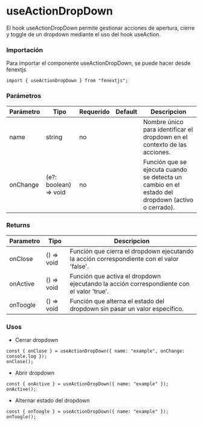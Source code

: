 # useActionDropDown

El hook useActionDropDown permite gestionar acciones de apertura, cierre y toggle de un dropdown mediante el uso del hook useAction.

### Importación

Para importar el componente useActionDropDown, se puede hacer desde fenextjs

```tsx copy
import { useActionDropDown } from "fenextjs";
```

### Parámetros

| Parámetro | Tipo | Requerido | Default | Descripcion |
| --------- | ---- | --------- | ------- | ----------- |
| name | string | no |  | Nombre único para identificar el dropdown en el contexto de las acciones. |
| onChange | (e?: boolean) =\> void | no |  | Función que se ejecuta cuando se detecta un cambio en el estado del dropdown (activo o cerrado). |
### Returns

| Parametro | Tipo | Descripcion |
| --------- | ---- | ----------- |
| onClose | () =\> void  | Función que cierra el dropdown ejecutando la acción correspondiente con el valor 'false'. |
| onActive | () =\> void  | Función que activa el dropdown ejecutando la acción correspondiente con el valor 'true'. |
| onToogle | () =\> void  | Función que alterna el estado del dropdown sin pasar un valor específico. |
### Usos

- Cerrar dropdown

```tsx copy
const { onClose } = useActionDropDown({ name: "example", onChange: console.log });
onClose();
```

- Abrir dropdown

```tsx copy
const { onActive } = useActionDropDown({ name: "example" });
onActive();
```

- Alternar estado del dropdown

```tsx copy
const { onToogle } = useActionDropDown({ name: "example" });
onToogle();
```

